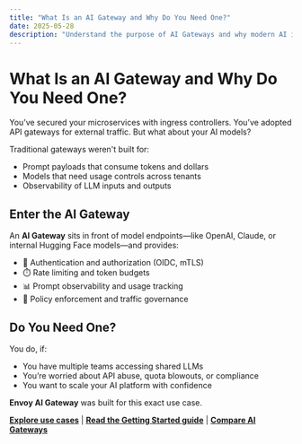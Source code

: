 ```yaml
---
title: "What Is an AI Gateway and Why Do You Need One?"
date: 2025-05-28
description: "Understand the purpose of AI Gateways and why modern AI infrastructure needs policy-aware model traffic control."
---
```


# What Is an AI Gateway and Why Do You Need One?

You’ve secured your microservices with ingress controllers. You’ve adopted API gateways for external traffic. But what about your AI models?

Traditional gateways weren't built for:

- Prompt payloads that consume tokens and dollars
- Models that need usage controls across tenants
- Observability of LLM inputs and outputs

## Enter the AI Gateway
An **AI Gateway** sits in front of model endpoints—like OpenAI, Claude, or internal Hugging Face models—and provides:

- 🔐 Authentication and authorization (OIDC, mTLS)
- ⏱️ Rate limiting and token budgets
- 📊 Prompt observability and usage tracking
- 📜 Policy enforcement and traffic governance

## Do You Need One?
You do, if:

- You have multiple teams accessing shared LLMs
- You’re worried about API abuse, quota blowouts, or compliance
- You want to scale your AI platform with confidence

**Envoy AI Gateway** was built for this exact use case.

**[Explore use cases](#)** | **[Read the Getting Started guide](#)** | **[Compare AI Gateways](#)**